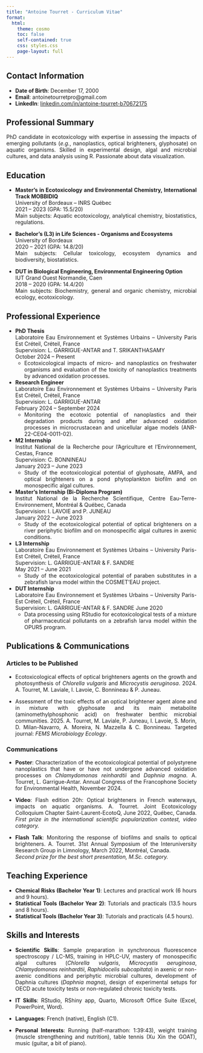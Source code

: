 ```yaml
---
title: "Antoine Tourret - Curriculum Vitae"
format:
  html:
    theme: cosmo
    toc: false
    self-contained: true
    css: styles.css
    page-layout: full
---
```


::: hidden
```{=html}
<style>
body {
  text-align: justify;
  text-justify: inter-word;
}
</style>
```
:::

## Contact Information
- **Date of Birth**: December 17, 2000  
- **Email**: antoinetourretpro@gmail.com  
- **LinkedIn**: [linkedin.com/in/antoine-tourret-b70672175](https://linkedin.com/in/antoine-tourret-b70672175)

## Professional Summary
PhD candidate in ecotoxicology with expertise in assessing the impacts of emerging pollutants (*e.g.*, nanoplastics, optical brighteners, glyphosate) on aquatic organisms. Skilled in experimental design, algal and microbial cultures, and data analysis using R. Passionate about data visualization.

## Education
- **Master's in Ecotoxicology and Environmental Chemistry, International Track MOBBIDIQ**  
  University of Bordeaux – INRS Québec  
  2021 – 2023 (GPA: 15.5/20)  
  Main subjects: Aquatic ecotoxicology, analytical chemistry, biostatistics, regulations.

- **Bachelor's (L3) in Life Sciences - Organisms and Ecosystems**  
  University of Bordeaux  
  2020 – 2021 (GPA: 14.8/20)  
  Main subjects: Cellular toxicology, ecosystem dynamics and biodiversity, biostatistics.

- **DUT in Biological Engineering, Environmental Engineering Option**  
  IUT Grand Ouest Normandie, Caen  
  2018 – 2020 (GPA: 14.4/20)  
  Main subjects: Biochemistry, general and organic chemistry, microbial ecology, ecotoxicology.

## Professional Experience
- **PhD Thesis**  
  Laboratoire Eau Environnement et Systèmes Urbains – University Paris Est Créteil, Créteil, France  
  Supervision: L. GARRIGUE-ANTAR and T. SRIKANTHASAMY  
  October 2024 – Present  
  - Ecotoxicological impacts of micro- and nanoplastics on freshwater organisms and evaluation of the toxicity of nanoplastics treatments by advanced oxidation processes.

- **Research Engineer**  
  Laboratoire Eau Environnement et Systèmes Urbains – University Paris Est Créteil, Créteil, France  
  Supervision: L. GARRIGUE-ANTAR  
  February 2024 – September 2024  
  - Monitoring the ecotoxic potential of nanoplastics and their degradation products during and after advanced oxidation processes in microcrustacean and unicellular algae models (ANR-22-CE04-0011-02).

- **M2 Internship**  
  Institut National de la Recherche pour l'Agriculture et l'Environnement, Cestas, France  
  Supervision: C. BONNINEAU  
  January 2023 – June 2023  
  - Study of the ecotoxicological potential of glyphosate, AMPA, and optical brighteners on a pond phytoplankton biofilm and on monospecific algal cultures.

- **Master's Internship (Bi-Diploma Program)**  
  Institut National de la Recherche Scientifique, Centre Eau-Terre-Environnement, Montréal & Québec, Canada  
  Supervision: I. LAVOIE and P. JUNEAU  
  January 2022 – June 2023  
  - Study of the ecotoxicological potential of optical brighteners on a river periphytic biofilm and on monospecific algal cultures in axenic conditions.

- **L3 Internship**  
  Laboratoire Eau Environnement et Systèmes Urbains – University Paris-Est Créteil, Créteil, France  
  Supervision: L. GARRIGUE-ANTAR & F. SANDRE  
  May 2021 – June 2021  
  - Study of the ecotoxicological potential of paraben substitutes in a zebrafish larva model within the COSMET’EAU project.

- **DUT Internship**  
  Laboratoire Eau Environnement et Systèmes Urbains – University Paris-Est Créteil, Créteil, France  
  Supervision: L. GARRIGUE-ANTAR & F. SANDRE
  June 2020  
  - Data processing using RStudio for ecotoxicological tests of a mixture of pharmaceutical pollutants on a zebrafish larva model within the OPUR5 program.

## Publications & Communications

### Articles to be Published
- Ecotoxicological effects of optical brighteners agents on the growth and photosynthesis of *Chlorella vulgaris* and *Microcystis aeruginosa*. 2024. A. Tourret, M. Laviale, I. Lavoie, C. Bonnineau & P. Juneau.

- Assessment of the toxic effects of an optical brightener agent alone and in mixture with glyphosate and its main metabolite (aminomethylphosphonic acid) on freshwater benthic microbial communities. 2025. A. Tourret, M. Laviale, P. Juneau, I. Lavoie, S. Morin, D. Milan-Navarro, A. Moreira, N. Mazzella & C. Bonnineau. Targeted journal: *FEMS Microbiology Ecology*.

### Communications
- **Poster**: Characterization of the ecotoxicological potential of polystyrene nanoplastics that have or have not undergone advanced oxidation processes on *Chlamydomonas reinhardtii* and *Daphnia magna*. A. Tourret, L. Garrigue-Antar. Annual Congress of the Francophone Society for Environmental Health, November 2024.

- **Video**: Flash edition 20h: Optical brighteners in French waterways, impacts on aquatic organisms. A. Tourret. Joint Ecotoxicology Colloquium Chapter Saint-Laurent-EcotoQ, June 2022, Québec, Canada.  
  *First prize in the international scientific popularization contest, video category.*

- **Flash Talk**: Monitoring the response of biofilms and snails to optical brighteners. A. Tourret. 31st Annual Symposium of the Interuniversity Research Group in Limnology, March 2022, Montréal, Canada.  
  *Second prize for the best short presentation, M.Sc. category.*

## Teaching Experience
- **Chemical Risks (Bachelor Year 1)**: Lectures and practical work (6 hours and 9 hours).  
- **Statistical Tools (Bachelor Year 2)**: Tutorials and practicals (13.5 hours and 8 hours).  
- **Statistical Tools (Bachelor Year 3)**: Tutorials and practicals (4.5 hours).

## Skills and Interests
- **Scientific Skills**: Sample preparation in synchronous fluorescence spectroscopy / LC-MS, training in HPLC-UV, mastery of monospecific algal cultures (*Chlorella vulgaris*, *Microcystis aeruginosa*, *Chlamydomonas reinhardtii*, *Raphidocelis subcapitata*) in axenic or non-axenic conditions and periphytic microbial cultures, development of Daphnia cultures (*Daphnia magna*), design of experimental setups for OECD acute toxicity tests or non-regulated chronic toxicity tests.

- **IT Skills**: RStudio, RShiny app, Quarto, Microsoft Office Suite (Excel, PowerPoint, Word).

- **Languages**: French (native), English (C1).

- **Personal Interests**: Running (half-marathon: 1:39:43), weight training (muscle strengthening and nutrition), table tennis (Xu Xin the GOAT), music (guitar, a bit of piano).